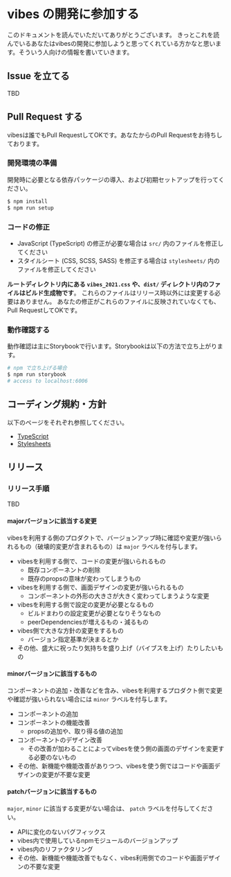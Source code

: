 
<Meta title='doc/Contribution' />

# vibes の開発に参加する

このドキュメントを読んでいただいてありがとうございます。
きっとこれを読んでいるあなたはvibesの開発に参加しようと思ってくれている方かなと思います。そういう人向けの情報を書いていきます。


## Issue を立てる

TBD

## Pull Request する

vibesは誰でもPull RequestしてOKです。あなたからのPull Requestをお待ちしております。

### 開発環境の準備

開発時に必要となる依存パッケージの導入、および初期セットアップを行ってください。

```sh
$ npm install
$ npm run setup
```

### コードの修正

- JavaScript (TypeScript) の修正が必要な場合は `src/` 内のファイルを修正してください
- スタイルシート (CSS, SCSS, SASS) を修正する場合は `stylesheets/` 内のファイルを修正してください

**ルートディレクトリ内にある `vibes_2021.css` や、`dist/` ディレクトリ内のファイルはビルド生成物です**。
これらのファイルはリリース時以外には変更する必要はありません。
あなたの修正がこれらのファイルに反映されていなくても、Pull RequestしてOKです。

### 動作確認する

動作確認は主にStorybookで行います。Storybookは以下の方法で立ち上がります。

```sh
# npm で立ち上げる場合
$ npm run storybook
# access to localhost:6006
```

## コーディング規約・方針

以下のページをそれぞれ参照してください。

- [TypeScript](?path=/docs/doc-typescript--docs)
- [Stylesheets](?path=/docs/doc-stylesheets--docs)


## リリース
### リリース手順

TBD

#### majorバージョンに該当する変更

vibesを利用する側のプロダクトで、バージョンアップ時に確認や変更が強いられるもの（破壊的変更が含まれるもの）は `major` ラベルを付与します。

- vibesを利用する側で、コードの変更が強いられるもの
  - 既存コンポーネントの削除
  - 既存のpropsの意味が変わってしまうもの
- vibesを利用する側で、画面デザインの変更が強いられるもの
  - コンポーネントの外形の大きさが大きく変わってしまうような変更
- vibesを利用する側で設定の変更が必要となるもの
  - ビルドまわりの設定変更が必要となりそうなもの
  - peerDependenciesが増えるもの・減るもの
- vibes側で大きな方針の変更をするもの
  - バージョン指定基準が決まるとか
- その他、盛大に祝ったり気持ちを盛り上げ（バイブスを上げ）たりしたいもの

#### minorバージョンに該当するもの

コンポーネントの追加・改善などを含み、vibesを利用するプロダクト側で変更や確認が強いられない場合には `minor` ラベルを付与します。

- コンポーネントの追加
- コンポーネントの機能改善
  - propsの追加や、取り得る値の追加
- コンポーネントのデザイン改善
  - その改善が加わることによってvibesを使う側の画面のデザインを変更する必要のないもの
- その他、新機能や機能改善がありつつ、vibesを使う側ではコードや画面デザインの変更が不要な変更

#### patchバージョンに該当するもの

`major`, `minor` に該当する変更がない場合は、 `patch` ラベルを付与してください。

- APIに変化のないバグフィックス
- vibes内で使用しているnpmモジュールのバージョンアップ
- vibes内のリファクタリング
- その他、新機能や機能改善でもなく、vibes利用側でのコードや画面デザインの不要な変更

